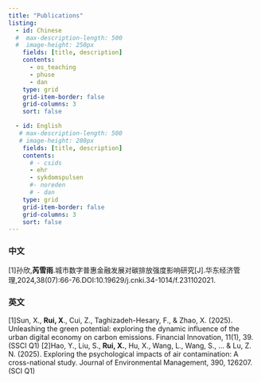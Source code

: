 ```yaml
---
title: "Publications"
listing:
  - id: Chinese
  #  max-description-length: 500
  #  image-height: 250px
    fields: [title, description]
    contents:
      - os_teaching
      - phuse
      - dan
    type: grid
    grid-item-border: false
    grid-columns: 3
    sort: false

  - id: English
   # max-description-length: 500
   # image-height: 280px
    fields: [title, description]
    contents: 
      # - csids
      - ehr
      - sykdomspulsen
      #- noreden
      # - dan
    type: grid
    grid-item-border: false
    grid-columns: 3
    sort: false
---
```



### 中文
[1]孙欣,**芮雪雨**.城市数字普惠金融发展对碳排放强度影响研究[J].华东经济管理,2024,38(07):66-76.DOI:10.19629/j.cnki.34-1014/f.231102021.



::: {#rwdpublichealth}
:::


### 英文
[1]Sun, X., **Rui, X**., Cui, Z., Taghizadeh-Hesary, F., & Zhao, X. (2025). Unleashing the green potential: exploring the dynamic influence of the urban digital economy on carbon emissions. Financial Innovation, 11(1), 39. (SSCI Q1)
[2]Hao, Y., Liu, S., **Rui, X.**, Hu, X., Wang, L., Wang, S., ... & Lu, Z. N. (2025). Exploring the psychological impacts of air contamination: A cross-national study. Journal of Environmental Management, 390, 126207. (SCI Q1)


::: {#opensource}
:::





